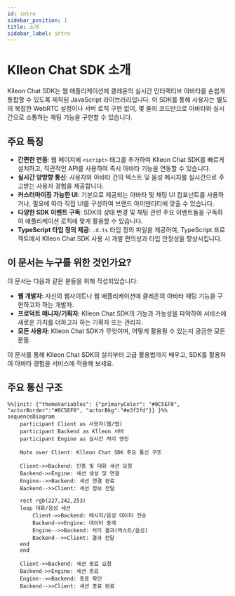 ```yaml
---
id: intro
sidebar_position: 1
title: 소개
sidebar_label: intro
---
```



<Head>
  <title>Klleon Chat SDK 소개 - 실시간 AI 아바타 채팅, LLM, TTS, 립싱크</title>
  <meta
    name="description"
    content="Klleon Chat SDK는 실시간 아바타 채팅, 음성 합성(TTS), LLM 연동, 립싱크 등 다양한 AI 기술을 웹에서 쉽게 구현할 수 있는 JavaScript 라이브러리입니다. 별도의 서버 없이 아바타와 대화를 시작하세요."
  />
  <meta
    name="keywords"
    content="Klleon Chat SDK, 디지털 휴먼, AI 아바타, 자바스크립트 SDK, 실시간 채팅, LLM, TTS, 립싱크, 대화형 인공지능, 웹 아바타 챗봇, 클레온, AI 스타트업, 웹 기반 AI, 아바타 음성 채팅, 타입스크립트 지원"
  />
</Head>

# Klleon Chat SDK 소개

Klleon Chat SDK는 웹 애플리케이션에 클레온의 실시간 인터랙티브 아바타를 손쉽게 통합할 수 있도록 제작된 JavaScript 라이브러리입니다. 이 SDK를 통해 사용자는 별도의 복잡한 WebRTC 설정이나 서버 로직 구현 없이, 몇 줄의 코드만으로 아바타와 실시간으로 소통하는 채팅 기능을 구현할 수 있습니다.

## 주요 특징

- **간편한 연동**: 웹 페이지에 `<script>` 태그를 추가하여 Klleon Chat SDK를 빠르게 설치하고, 직관적인 API를 사용하여 즉시 아바타 기능을 연동할 수 있습니다.
- **실시간 양방향 통신**: 사용자와 아바타 간의 텍스트 및 음성 메시지를 실시간으로 주고받는 사용자 경험을 제공합니다.
- **커스터마이징 가능한 UI**: 기본으로 제공되는 아바타 및 채팅 UI 컴포넌트를 사용하거나, 필요에 따라 직접 UI를 구성하여 브랜드 아이덴티티에 맞출 수 있습니다.
- **다양한 SDK 이벤트 구독**: SDK의 상태 변경 및 채팅 관련 주요 이벤트들을 구독하여 애플리케이션 로직에 맞게 활용할 수 있습니다.
- **TypeScript 타입 정의 제공**: `.d.ts` 타입 정의 파일을 제공하여, TypeScript 프로젝트에서 Klleon Chat SDK 사용 시 개발 편의성과 타입 안정성을 향상시킵니다.

## 이 문서는 누구를 위한 것인가요?

이 문서는 다음과 같은 분들을 위해 작성되었습니다:

- **웹 개발자**: 자신의 웹사이트나 웹 애플리케이션에 클레온의 아바타 채팅 기능을 구현하고자 하는 개발자.
- **프로덕트 매니저/기획자**: Klleon Chat SDK의 기능과 가능성을 파악하여 서비스에 새로운 가치를 더하고자 하는 기획자 또는 관리자.
- **모든 사용자**: Klleon Chat SDK가 무엇이며, 어떻게 활용될 수 있는지 궁금한 모든 분들.

이 문서를 통해 Klleon Chat SDK의 설치부터 고급 활용법까지 배우고, SDK를 활용하여 아바타 경험을 서비스에 적용해 보세요.

## 주요 통신 구조

```mermaid
%%{init: {"themeVariables": {"primaryColor": "#0C5EF0", "actorBorder":"#0C5EF0", "actorBkg":"#e3f2fd"}} }%%
sequenceDiagram
    participant Client as 사용자(웹/앱)
    participant Backend as Klleon 서버
    participant Engine as 실시간 처리 엔진

    Note over Client: Klleon Chat SDK 주요 통신 구조

    Client->>Backend: 인증 및 대화 세션 요청
    Backend->>Engine: 세션 생성 및 연결
    Engine-->>Backend: 세션 연결 완료
    Backend-->>Client: 세션 정보 전달

    rect rgb(227,242,253)
    loop 대화/음성 세션
        Client->>Backend: 메시지/음성 데이터 전송
        Backend->>Engine: 데이터 중계
        Engine-->>Backend: 처리 결과(텍스트/음성)
        Backend-->>Client: 결과 전달
    end
    end

    Client->>Backend: 세션 종료 요청
    Backend->>Engine: 세션 종료
    Engine-->>Backend: 종료 확인
    Backend-->>Client: 세션 종료 완료
```
